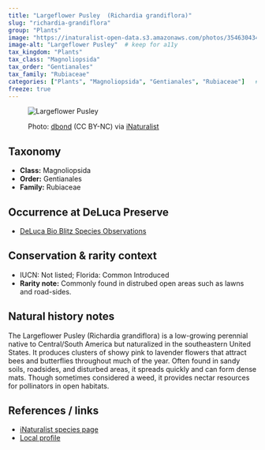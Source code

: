 ```yaml
---
title: "Largeflower Pusley  (Richardia grandiflora)"
slug: "richardia-grandiflora"
group: "Plants"
image: "https://inaturalist-open-data.s3.amazonaws.com/photos/354630434/medium.jpg"        # keep for thumbnails
image-alt: "Largeflower Pusley"  # keep for a11y
tax_kingdom: "Plants"
tax_class: "Magnoliopsida"
tax_order: "Gentianales"
tax_family: "Rubiaceae"
categories: ["Plants", "Magnoliopsida", "Gentianales", "Rubiaceae"]   # these drive the chips + filtering
freeze: true
---
```


<figure class="species-figure">

<img src="https://inaturalist-open-data.s3.amazonaws.com/photos/354630434/medium.jpg" alt="Largeflower Pusley " class="species-photo"/>

<figcaption class="photo-credit">

Photo: <a href="https://www.inaturalist.org/people/dbond">dbond</a> (CC BY-NC) via <a href="https://www.inaturalist.org/observations/200947151">iNaturalist</a>

</figcaption>

</figure>

## Taxonomy

-   **Class:** Magnoliopsida
-   **Order:** Gentianales
-   **Family:** Rubiaceae

## Occurrence at DeLuca Preserve

-   [DeLuca Bio Blitz Species Observations](https://www.inaturalist.org/observations?project_id=191727&subview=table&taxon_id=52078)

## Conservation & rarity context

-   IUCN: Not listed; Florida: Common Introduced
-   **Rarity note:** Commonly found in distrubed open areas such as lawns and road-sides.

## Natural history notes

The Largeflower Pusley (Richardia grandiflora) is a low-growing perennial native to Central/South America but naturalized in the southeastern United States. It produces clusters of showy pink to lavender flowers that attract bees and butterflies throughout much of the year. Often found in sandy soils, roadsides, and disturbed areas, it spreads quickly and can form dense mats. Though sometimes considered a weed, it provides nectar resources for pollinators in open habitats.

## References / links

-   [iNaturalist species page](https://www.inaturalist.org/taxa/52078-Richardia-grandiflora)
-   [Local profile](https://fsus.ncbg.unc.edu/show-taxon-detail.php?taxonid=4799)
